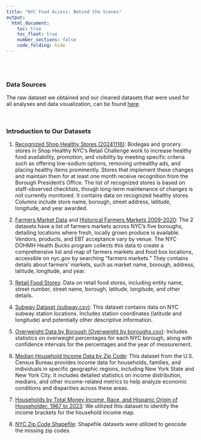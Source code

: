 ```yaml
---
title: "NYC Food Access: Behind the Scenes"
output: 
  html_document:
    toc: true 
    toc_float: true    
    number_sections: false
    code_folding: hide
---
```

<br><br>


### Data Sources

The raw dataset we obtained and our cleaned datasets that were used for all analyses and data visualization, can be found [here](https://github.com/bublyGudo/team_project.github.io).

<br>

### Introduction to Our Datasets

1. [Recognized Shop Healthy Stores (20241116)](https://data.cityofnewyork.us/Health/Recognized-Shop-Healthy-Stores/ud4g-9x9z/about_data): Bodegas and grocery stores in Shop Healthy NYC's Retail Challenge work to increase healthy food availability, promotion, and visibility by meeting specific criteria such as offering low-sodium options, removing unhealthy ads, and placing healthy items prominently. Stores that implement these changes and maintain them for at least one month receive recognition from the Borough President's Office. The list of recognized stores is based on staff-observed checklists, though long-term maintenance of changes is not currently monitored. It contains data on recognized healthy stores. Columns include store name, borough, street address, latitude, longitude, and year awarded.

2. [Farmers Market Data](https://data.cityofnewyork.us/Health/NYC-Farmers-Markets/8vwk-6iz2/about_data) and [Historical Farmers Markets 2009-2020](https://data.cityofnewyork.us/api/views/8vwk-6iz2/files/068952b7-9382-4c1a-b2f2-0393059c54c2?download=true&filename=Historical_FarmersMarkets_2009-2020.xlsx): The 2 datasets have a list of farmers markets across NYC's five boroughs, detailing locations where fresh, locally grown produce is available. Vendors, products, and EBT acceptance vary by venue. The NYC DOHMH Health Bucks program collects this data to create a comprehensive list and map of farmers markets and food box locations, accessible on nyc.gov by searching "farmers markets." They contains details about farmers' markets, such as market name, borough, address, latitude, longitude, and year.

3. [Retail Food Stores](https://data.ny.gov/Economic-Development/Retail-Food-Stores/9a8c-vfzj/about_data): Data on retail food stores, including entity name, street number, street name, borough, latitude, longitude, and other details.

4. [Subway Dataset (subway.csv)](https://p8105.com/data/NYC_Transit_Subway_Entrance_And_Exit_Data.csv): This dataset contains data on NYC subway station locations. Includes station coordinates (latitude and longitude) and potentially other descriptive information.

5. [Overweight Data by Borough (Overweight by boroughs.csv)](https://a816-dohbesp.nyc.gov/IndicatorPublic/data-explorer/overweight/?id=2063#display=summary): Includes statistics on overweight percentages for each NYC borough, along with confidence intervals for the percentages and the year of measurement.

6. [Median Household Income Data by Zip Code](https://data.census.gov/table?t=Income%20(Households,%20Families,%20Individuals)&g=040XX00US36$8600000_160XX00US3651000): This dataset from the U.S. Census Bureau provides income data for households, families, and individuals in specific geographic regions, including New York State and New York City. It includes detailed statistics on income distribution, medians, and other income-related metrics to help analyze economic conditions and disparities across these areas.

7. [Households by Total Money Income, Race, and Hispanic Origin of Householder: 1967 to 2023](https://www2.census.gov/programs-surveys/demo/tables/p60/282/tableA2.xlsx): We utilized this dataset to identify the income brackets for the household income map. 

8. [NYC Zip Code Shapefile](https://www.census.gov/geographies/mapping-files/time-series/geo/tiger-line-file.html): Shapefile datasets were utilized to geocode the missing zip codes.

<br><br>

 






